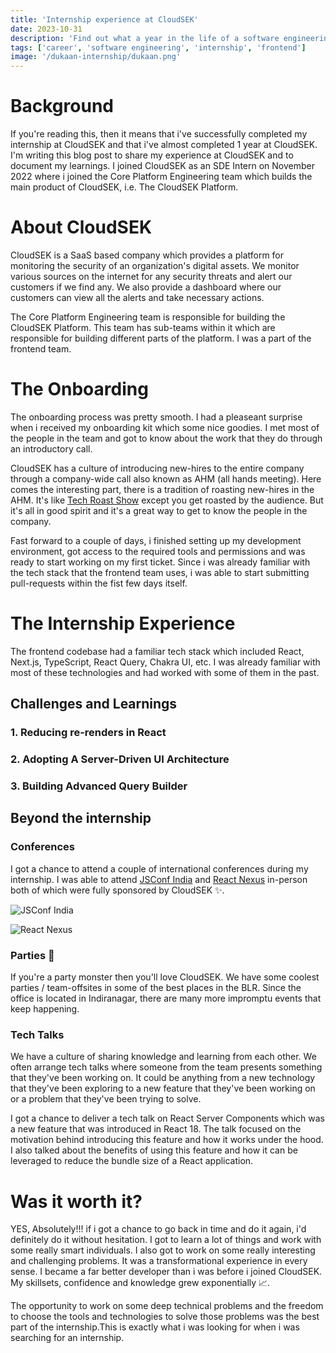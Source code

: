```yaml
---
title: 'Internship experience at CloudSEK'
date: 2023-10-31
description: 'Find out what a year in the life of a software engineering intern at CloudSEK looks like'
tags: ['career', 'software engineering', 'internship', 'frontend']
image: '/dukaan-internship/dukaan.png'
---
```


# Background

If you're reading this, then it means that i've successfully completed my internship at CloudSEK and that i've almost completed 1 year at CloudSEK.
I'm writing this blog post to share my experience at CloudSEK and to document my learnings.
I joined CloudSEK as an SDE Intern on November 2022 where i joined the Core Platform Engineering team which builds the main product of CloudSEK, i.e. The CloudSEK Platform.

# About CloudSEK

CloudSEK is a SaaS based company which provides a platform for monitoring the security of an organization's digital assets.
We monitor various sources on the internet for any security threats and alert our customers if we find any.
We also provide a dashboard where our customers can view all the alerts and take necessary actions.

The Core Platform Engineering team is responsible for building the CloudSEK Platform.
This team has sub-teams within it which are responsible for building different parts of the platform.
I was a part of the frontend team.

# The Onboarding

The onboarding process was pretty smooth. I had a pleaseant surprise when i received my onboarding kit which some nice goodies.
I met most of the people in the team and got to know about the work that they do through an introductory call.

CloudSEK has a culture of introducing new-hires to the entire company through a company-wide call also known as AHM (all hands meeting).
Here comes the interesting part, there is a tradition of roasting new-hires in the AHM. It's like [Tech Roast Show](https://www.instagram.com/techroastshow/?hl=en)
except you get roasted by the audience. But it's all in good spirit and it's a great way to get to know the people in the company.

Fast forward to a couple of days, i finished setting up my development environment, got access to the required tools and permissions and was ready to start working on my first ticket.
Since i was already familiar with the tech stack that the frontend team uses, i was able to start submitting pull-requests within the fist few days itself.

# The Internship Experience

The frontend codebase had a familiar tech stack which included React, Next.js, TypeScript, React Query, Chakra UI, etc.
I was already familiar with most of these technologies and had worked with some of them in the past.

## Challenges and Learnings

### 1. Reducing re-renders in React



### 2. Adopting A Server-Driven UI Architecture

### 3. Building Advanced Query Builder

## Beyond the internship

### Conferences

I got a chance to attend a couple of international conferences during my internship.
I was able to attend [JSConf India](https://jsconf.in/) and [React Nexus](https://reactnexus.com/) in-person both of which were fully sponsored by CloudSEK ✨.

<Image
  src="/cloudsek-internship/jsconf.jpeg"
  objectFit="contain"
  width={760}
  height={300}
  alt="JSConf India"
  customStyles="mb-12"
  loading="lazy"
/>

<Image
  src="/cloudsek-internship/react-nexus.jpeg"
  objectFit="contain"
  width={760}
  height={300}
  alt="React Nexus"
  loading="lazy"
  customStyles="mb-12"
/>

### Parties 🎉

If you're a party monster then you'll love CloudSEK. We have some coolest parties / team-offsites in some of the best places in the BLR.
Since the office is located in Indiranagar, there are many more impromptu events that keep happening.

### Tech Talks

We have a culture of sharing knowledge and learning from each other.
We often arrange tech talks where someone from the team presents something that they've been working on.
It could be anything from a new technology that they've been exploring to a new feature that they've been working on or a problem that they've been trying to solve.

I got a chance to deliver a tech talk on React Server Components which was a new feature that was introduced in React 18.
The talk focused on the motivation behind introducing this feature and how it works under the hood.
I also talked about the benefits of using this feature and how it can be leveraged to reduce the bundle size of a React application.

# Was it worth it?

YES, Absolutely!!! if i got a chance to go back in time and do it again, i'd definitely do it without hesitation.
I got to learn a lot of things and work with some really smart individuals.
I also got to work on some really interesting and challenging problems. It was a transformational experience in every sense.
I became a far better developer than i was before i joined CloudSEK. My skillsets, confidence and knowledge grew exponentially 📈.

The opportunity to work on some deep technical problems and the freedom to choose the tools and technologies to solve those
problems was the best part of the internship.This is exactly what i was looking for when i was searching for an internship.
